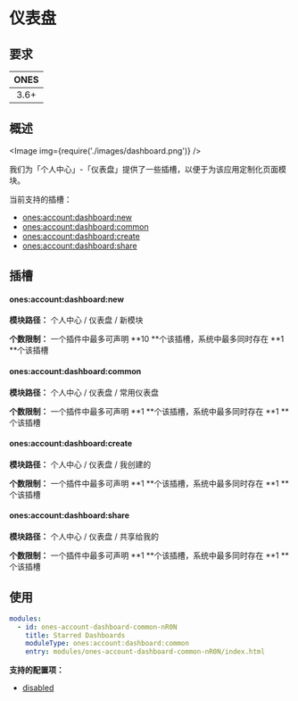
# 仪表盘

## 要求

| **ONES** |
| :------: |
|   3.6+   |

## 概述

<Image img={require('./images/dashboard.png')} />

我们为「个人中心」-「仪表盘」提供了一些插槽，以便于为该应用定制化页面模块。

当前支持的插槽：

- [ones:account:dashboard:new](#onesaccountdashboardnew)
- [ones:account:dashboard:common](#onesaccountdashboardcommon)
- [ones:account:dashboard:create](#onesaccountdashboardcreate)
- [ones:account:dashboard:share](#onesaccountdashboardshare)

## 插槽

#### ones:account:dashboard:new

**模块路径：** 个人中心 / 仪表盘 / 新模块

**个数限制：** 一个插件中最多可声明 **10 **个该插槽，系统中最多同时存在 **1 **个该插槽

#### ones:account:dashboard:common

**模块路径：** 个人中心 / 仪表盘 / 常用仪表盘

**个数限制：** 一个插件中最多可声明 **1 **个该插槽，系统中最多同时存在 **1 **个该插槽

#### ones:account:dashboard:create

**模块路径：** 个人中心 / 仪表盘 / 我创建的

**个数限制：** 一个插件中最多可声明 **1 **个该插槽，系统中最多同时存在 **1 **个该插槽

#### ones:account:dashboard:share

**模块路径：** 个人中心 / 仪表盘 / 共享给我的

**个数限制：** 一个插件中最多可声明 **1 **个该插槽，系统中最多同时存在 **1 **个该插槽

## 使用

```yaml
modules:
  - id: ones-account-dashboard-common-nR0N
    title: Starred Dashboards
    moduleType: ones:account:dashboard:common
    entry: modules/ones-account-dashboard-common-nR0N/index.html
```

**支持的配置项：**

- [disabled](../../../../../reference/config/plugin.md#disabled)
